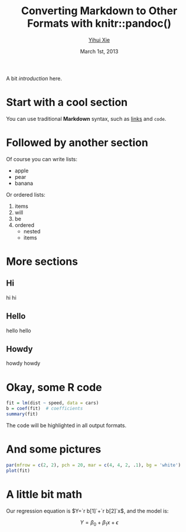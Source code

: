 % Converting Markdown to Other Formats with knitr::pandoc()
% [Yihui Xie](http://yihui.name)
% March 1st, 2013

<!--pandoc
t: html
s:
mathjax:
number-sections:

t: latex
number-sections:
-->

A bit _introduction_ here.

# Start with a cool section

You can use traditional **Markdown** syntax, such as [links](http://yihui.name/knitr) and `code`.

# Followed by another section

Of course you can write lists:

- apple
- pear
- banana

Or ordered lists:

1. items
1. will
1. be
1. ordered
    - nested
    - items

# More sections

## Hi

hi hi

## Hello

hello hello

## Howdy

howdy howdy

# Okay, some R code

```r
fit = lm(dist ~ speed, data = cars)
b = coef(fit)  # coefficients
summary(fit)
```

The code will be highlighted in all output formats.

# And some pictures

```r
par(mfrow = c(2, 2), pch = 20, mar = c(4, 4, 2, .1), bg = 'white')
plot(fit)
```

# A little bit math

Our regression equation is $Y=`r b[1]`+`r b[2]`x$, and the model is:

$$ Y = \beta_0 + \beta_1 x + \epsilon$$

